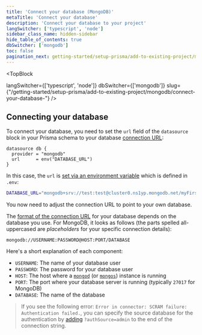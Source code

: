 ```yaml
---
title: 'Connect your database (MongoDB)'
metaTitle: 'Connect your database'
description: 'Connect your database to your project'
langSwitcher: ['typescript', 'node']
sidebar_class_name: hidden-sidebar
hide_table_of_contents: true
dbSwitcher: ['mongodb']
toc: false
pagination_next: getting-started/setup-prisma/add-to-existing-project/mongodb/introspection-node-mongodb
---
```

<head>
    <title>{frontMatter.metaTitle}</title>
</head> 

<TopBlock
 
  langSwitcher={['typescript', 'node']}
  dbSwitcher={['mongodb']}
  slug={"/getting-started/setup-prisma/add-to-existing-project/mongodb/connect-your-database-"}
 />

## Connecting your database

To connect your database, you need to set the `url` field of the `datasource` block in your Prisma schema to your database [connection URL](/orm/reference/connection-urls):

```prisma file=prisma/schema.prisma showLineNumbers
datasource db {
  provider = "mongodb"
  url      = env("DATABASE_URL")
}
```

In this case, the `url` is [set via an environment variable](/orm/more/development-environment/environment-variables) which is defined in `.env`:

```bash file=.env showLineNumbers
DATABASE_URL="mongodb+srv://test:test@cluster0.ns1yp.mongodb.net/myFirstDatabase"
```

You now need to adjust the connection URL to point to your own database.

The [format of the connection URL](/orm/reference/connection-urls) for your database depends on the database you use. For MongoDB, it looks as follows (the parts spelled all-uppercased are _placeholders_ for your specific connection details):

```no-lines
mongodb://USERNAME:PASSWORD@HOST:PORT/DATABASE
```

Here's a short explanation of each component:

- `USERNAME`: The name of your database user
- `PASSWORD`: The password for your database user
- `HOST`: The host where a [`mongod`](https://docs.mongodb.com/manual/reference/program/mongod/#mongodb-binary-bin.mongod) (or [`mongos`](https://docs.mongodb.com/manual/reference/program/mongos/#mongodb-binary-bin.mongos)) instance is running
- `PORT`: The port where your database server is running (typically `27017` for MongoDB)
- `DATABASE`: The name of the database

> If you see the following error: `Error in connector: SCRAM failure: Authentication failed.`, you can specify the source database for the authentication by [adding](https://github.com/prisma/prisma/discussions/9994#discussioncomment-1562283) `?authSource=admin` to the end of the connection string.
